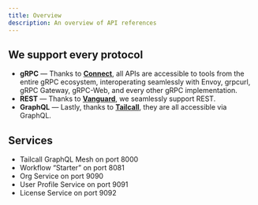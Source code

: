 ```yaml
---
title: Overview
description: An overview of API references
---
```


## We support every protocol

- **gRPC** — Thanks to [**Connect**][connect], all APIs are accessible to tools from the entire gRPC ecosystem, interoperating seamlessly with Envoy, grpcurl, gRPC Gateway, gRPC-Web, and every other gRPC implementation.
- **REST** — Thanks to [**Vanguard**][vanguard], we seamlessly support REST.
- **GraphQL** — Lastly, thanks to [**Tailcall**][tailcall], they are all accessible via GraphQL.

[connect]: https://connectrpc.com/
[tailcall]: https://tailcall.run/
[vanguard]: https://github.com/connectrpc/vanguard-go

## Services

- Tailcall GraphQL Mesh on port 8000
- Workflow “Starter” on port 8081
- Org Service on port 9090
- User Profile Service on port 9091
- License Service on port 9092
